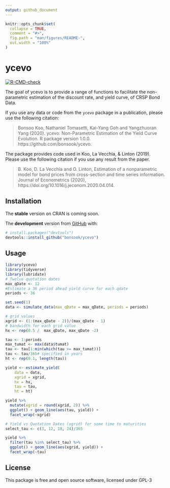 ```yaml
---
output: github_document
---
```


<!-- README.md is generated from README.Rmd. Please edit that file -->

```r
knitr::opts_chunk$set(
  collapse = TRUE,
  comment = "#>",
  fig.path = "man/figures/README-",
  out.width = "100%"
)
```

# ycevo

<!-- badges: start -->
[![R-CMD-check](https://github.com/bonsook/ycevo/workflows/R-CMD-check/badge.svg)](https://github.com/bonsook/ycevo/actions)
<!-- badges: end -->

The goal of ycevo is to provide a range of functions to facilitate the non-parametric estimation of the discount rate, and yield curve, of CRSP Bond Data.

If you use any data or code from the `ycevo` package in a publication, please use the following citation:  
 
> Bonsoo Koo, Nathaniel Tomasetti, Kai-Yang Goh and Yangzhuoran Yang (2020). ycevo: Non-Parametric Estimation
  of the Yield Curve Evolution. R package version 1.0.0. https://github.com/bonsook/ycevo. 

The package provides code used in Koo, La Vecchia, & Linton (2019). Please use the following citation if you use any result from the paper.

> B. Koo, D. La Vecchia and O. Linton, Estimation of a nonparametric model for bond prices from cross-section and time series information. Journal of Econometrics (2020), https://doi.org/10.1016/j.jeconom.2020.04.014.

## Installation

<!-- You can install the released version of ycevo from [CRAN](https://CRAN.R-project.org) with: -->

<!-- ``` r -->
<!-- install.packages("ycevo") -->
<!-- ``` -->
The __stable__ version on CRAN is coming soon.

The __development__ version from [GitHub](https://github.com/) with:

``` r
# install.packages("devtools")
devtools::install_github("bonsook/ycevo")
```
## Usage

```r
library(ycevo)
library(tidyverse)
library(lubridate)
# Twelve quotation dates
max_qDate <- 12
#Estimate a 36 period ahead yield curve for each qdate
periods <- 36

set.seed(1)
data <- simulate_data(max_qDate = max_qDate, periods = periods)

# grid values
xgrid <- (1:(max_qDate - 2))/(max_qDate - 1)
# bandwidth for each grid value
hx <- rep(0.5 /  max_qDate, max_qDate -2)

tau <- 1:periods
max_tumat <- max(data$tumat)
tau <- tau[1:min(which(tau >= max_tumat))]
tau <- tau/365# specified in years
ht <- rep(0.1, length(tau))

yield <- estimate_yield(
    data = data,
    xgrid = xgrid,
    hx = hx,
    tau = tau,
    ht = ht)

yield %>%
  mutate(xgrid = round(xgrid, 2)) %>%
  ggplot() + geom_line(aes(tau, yield)) +
  facet_wrap(~xgrid) 

# Yield vs Quotation Dates (xgrid) for some time to maturities
select_tau <- c(3, 12, 18, 24)/365

yield %>%
  filter(tau %in% select_tau) %>%
  ggplot() + geom_line(aes(xgrid, yield)) +
  facet_wrap(~tau) 
```


## License

This package is free and open source software, licensed under GPL-3
